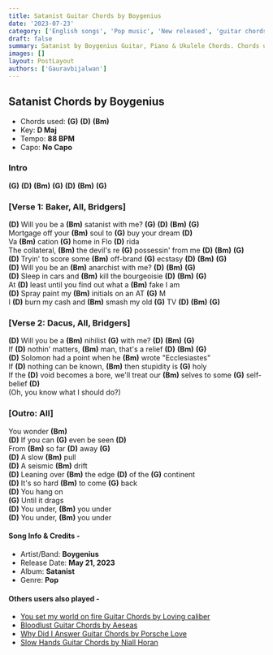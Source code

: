 ```yaml
---
title: Satanist Guitar Chords by Boygenius
date: '2023-07-23'
category: ['English songs', 'Pop music', 'New released', 'guitar chords']
draft: false
summary: Satanist by Boygenius Guitar, Piano & Ukulele Chords. Chords used - (G) (D) (Bm), Capo - No Capo, Key - D Major
images: []
layout: PostLayout
authors: ['Gauravbijalwan']
---
```


## Satanist Chords by Boygenius

- Chords used: **(G)** **(D)** **(Bm)**
- Key: **D Maj**
- Tempo: **88 BPM**
- Capo: **No Capo**

### Intro

**(G)** **(D)** **(Bm)** **(G)** **(D)** **(Bm)** **(G)**

### [Verse 1: Baker, All, Bridgers]

**(D)** Will you be a **(Bm)** satanist with me? **(G)** **(D)** **(Bm)** **(G)**\
Mortgage off your **(Bm)** soul to **(G)** buy your dream **(D)**\
Va **(Bm)** cation **(G)** home in Flo **(D)** rida\
The collateral, **(Bm)** the devil's re **(G)** possessin' from me **(D)** **(Bm)** **(G)**\
**(D)** Tryin' to score some **(Bm)** off-brand **(G)** ecstasy **(D)** **(Bm)** **(G)**\
**(D)** Will you be an **(Bm)** anarchist with me? **(D)** **(Bm)** **(G)**\
**(D)** Sleep in cars and **(Bm)** kill the bourgeoisie **(D)** **(Bm)** **(G)**\
At **(D)** least until you find out what a **(Bm)** fake I am\
**(D)** Spray paint my **(Bm)** initials on an AT **(G)** M\
I **(D)** burn my cash and **(Bm)** smash my old **(G)** TV **(D)** **(Bm)** **(G)**

### [Verse 2: Dacus, All, Bridgers]

**(D)** Will you be a **(Bm)** nihilist **(G)** with me? **(D)** **(Bm)** **(G)**\
If **(D)** nothin' matters, **(Bm)** man, that's a relief **(D)** **(Bm)** **(G)**\
**(D)** Solomon had a point when he **(Bm)** wrote "Ecclesiastes"\
If **(D)** nothing can be known, **(Bm)** then stupidity is **(G)** holy\
If the **(D)** void becomes a bore, we'll treat our **(Bm)** selves to some **(G)** self-belief **(D)**\
(Oh, you know what I should do?)

### [Outro: All]

You wonder **(Bm)**\
**(D)** If you can **(G)** even be seen **(D)**\
From **(Bm)** so far **(D)** away **(G)**\
**(D)** A slow **(Bm)** pull\
**(D)** A seismic **(Bm)** drift\
**(D)** Leaning over **(Bm)** the edge **(D)** of the **(G)** continent\
**(D)** It's so hard **(Bm)** to come **(G)** back\
**(D)** You hang on\
**(G)** Until it drags\
**(D)** You under, **(Bm)** you under\
**(D)** You under, **(Bm)** you under

#### Song Info & Credits -

- Artist/Band: **Boygenius**
- Release Date: **May 21, 2023**
- Album: **Satanist**
- Genre: **Pop**

#### Others users also played -

- [You set my world on fire Guitar Chords by Loving caliber](https://www.chordsco.com/chords/you-set-my-world-on-fire-guitar-chords-by-loving-caliber)
- [Bloodlust Guitar Chords by Aeseas](https://www.chordsco.com/chords/bloodlust-guitar-chords-by-aeseas)
- [Why Did I Answer Guitar Chords by Porsche Love](https://www.chordsco.com/chords/why-did-i-answer-guitar-chords-by-porsche-love)
- [Slow Hands Guitar Chords by Niall Horan](https://www.chordsco.com/chords/slow-hands-guitar-chords-by-niall-horan)
